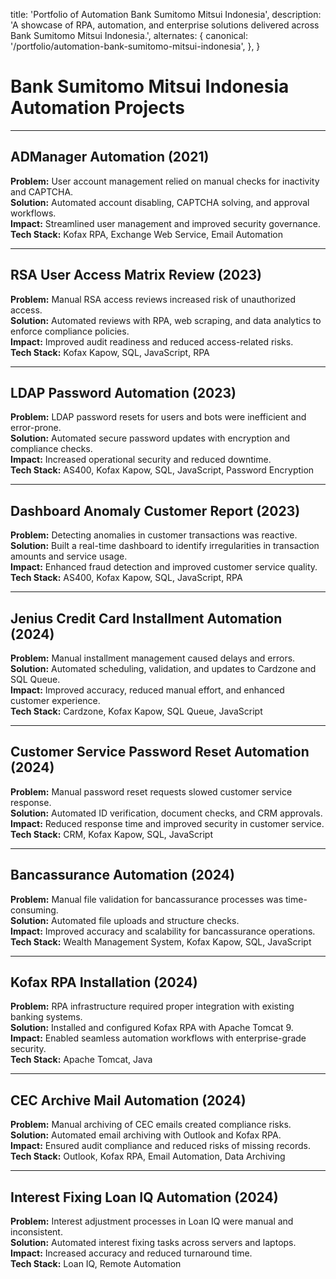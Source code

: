   title: 'Portfolio of Automation Bank Sumitomo Mitsui Indonesia',
  description:
    'A showcase of RPA, automation, and enterprise solutions delivered across Bank Sumitomo Mitsui Indonesia.',
  alternates: {
    canonical: '/portfolio/automation-bank-sumitomo-mitsui-indonesia',
  },
}

<Cover
  src="https://img2.beritasatu.com/investor/2024/02/1708938832-1600x1200.webp"
  alt="Automation and engineering visual"
  caption="Bank Sumitomo Mitsui Indonesia"
/>

# Bank Sumitomo Mitsui Indonesia Automation Projects

---

## ADManager Automation (2021)

**Problem:** User account management relied on manual checks for inactivity and CAPTCHA.  
**Solution:** Automated account disabling, CAPTCHA solving, and approval workflows.  
**Impact:** Streamlined user management and improved security governance.  
**Tech Stack:** Kofax RPA, Exchange Web Service, Email Automation  

---

## RSA User Access Matrix Review (2023)

**Problem:** Manual RSA access reviews increased risk of unauthorized access.  
**Solution:** Automated reviews with RPA, web scraping, and data analytics to enforce compliance policies.  
**Impact:** Improved audit readiness and reduced access-related risks.  
**Tech Stack:** Kofax Kapow, SQL, JavaScript, RPA  

---

## LDAP Password Automation (2023)

**Problem:** LDAP password resets for users and bots were inefficient and error-prone.  
**Solution:** Automated secure password updates with encryption and compliance checks.  
**Impact:** Increased operational security and reduced downtime.  
**Tech Stack:** AS400, Kofax Kapow, SQL, JavaScript, Password Encryption  

---

## Dashboard Anomaly Customer Report (2023)

**Problem:** Detecting anomalies in customer transactions was reactive.  
**Solution:** Built a real-time dashboard to identify irregularities in transaction amounts and service usage.  
**Impact:** Enhanced fraud detection and improved customer service quality.  
**Tech Stack:** AS400, Kofax Kapow, SQL, JavaScript, RPA  

---

## Jenius Credit Card Installment Automation (2024)

**Problem:** Manual installment management caused delays and errors.  
**Solution:** Automated scheduling, validation, and updates to Cardzone and SQL Queue.  
**Impact:** Improved accuracy, reduced manual effort, and enhanced customer experience.  
**Tech Stack:** Cardzone, Kofax Kapow, SQL Queue, JavaScript  

---

## Customer Service Password Reset Automation (2024)

**Problem:** Manual password reset requests slowed customer service response.  
**Solution:** Automated ID verification, document checks, and CRM approvals.  
**Impact:** Reduced response time and improved security in customer service.  
**Tech Stack:** CRM, Kofax Kapow, SQL, JavaScript  

---

## Bancassurance Automation (2024)

**Problem:** Manual file validation for bancassurance processes was time-consuming.  
**Solution:** Automated file uploads and structure checks.  
**Impact:** Improved accuracy and scalability for bancassurance operations.  
**Tech Stack:** Wealth Management System, Kofax Kapow, SQL, JavaScript  

---

## Kofax RPA Installation (2024)

**Problem:** RPA infrastructure required proper integration with existing banking systems.  
**Solution:** Installed and configured Kofax RPA with Apache Tomcat 9.  
**Impact:** Enabled seamless automation workflows with enterprise-grade security.  
**Tech Stack:** Apache Tomcat, Java  

---

## CEC Archive Mail Automation (2024)

**Problem:** Manual archiving of CEC emails created compliance risks.  
**Solution:** Automated email archiving with Outlook and Kofax RPA.  
**Impact:** Ensured audit compliance and reduced risks of missing records.  
**Tech Stack:** Outlook, Kofax RPA, Email Automation, Data Archiving  

---

## Interest Fixing Loan IQ Automation (2024)

**Problem:** Interest adjustment processes in Loan IQ were manual and inconsistent.  
**Solution:** Automated interest fixing tasks across servers and laptops.  
**Impact:** Increased accuracy and reduced turnaround time.  
**Tech Stack:** Loan IQ, Remote Automation  

